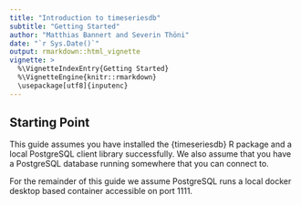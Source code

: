 ```yaml
---
title: "Introduction to timeseriesdb"
subtitle: "Getting Started"
author: "Matthias Bannert and Severin Thöni"
date: "`r Sys.Date()`"
output: rmarkdown::html_vignette
vignette: >
  %\VignetteIndexEntry{Getting Started}
  %\VignetteEngine{knitr::rmarkdown}
  \usepackage[utf8]{inputenc}
---
```


## Starting Point

This guide assumes you have installed the {timeseriesdb} R package  and a local PostgreSQL client library successfully. We also assume that you have a PostgreSQL database running somewhere that you can connect to. 

For the remainder of this guide we assume PostgreSQL runs a local 
docker desktop based container accessible on port 1111.
